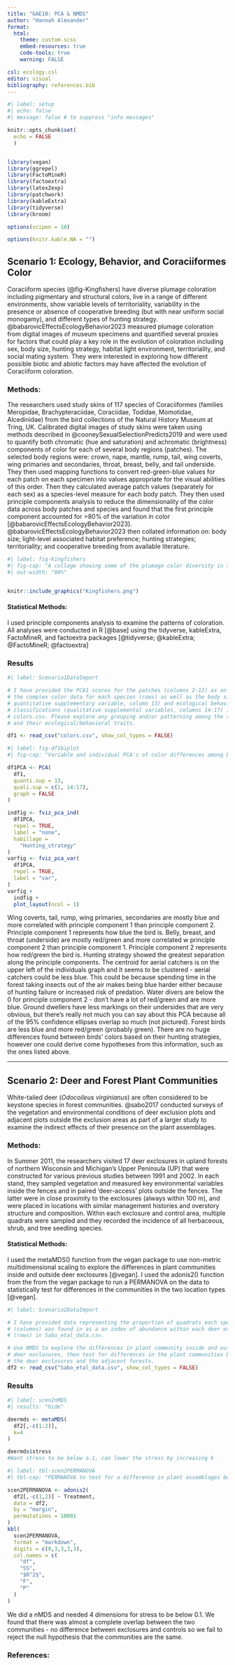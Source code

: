 ---
title: "GAE10: PCA & NMDS"
author: "Hannah Alexander"
format: 
  html:
    theme: custom.scss
    embed-resources: true
    code-tools: true
    warning: FALSE

csl: ecology.csl
editor: visual
bibliography: references.bib
---

```{r }
#| label: setup
#| echo: false
#| message: false # to suppress "info messages"

knitr::opts_chunk$set(
  echo = FALSE
  )


library(vegan) 
library(ggrepel) 
library(FactoMineR)
library(factoextra) 
library(latex2exp)
library(patchwork)
library(kableExtra)
library(tidyverse)
library(broom)

options(scipen = 10)

options(knitr.kable.NA = "")

```

## Scenario 1: Ecology, Behavior, and Coraciiformes Color

Coraciiform species (@fig-Kingfishers) have diverse plumage coloration including pigmentary and structural colors, live in a range of different environments, show variable levels of territoriality, variability in the presence or absence of cooperative breeding (but with near uniform social monogamy), and different types of hunting strategy. @babarovicEffectsEcologyBehavior2023 measured plumage coloration from digital images of museum specimens and quantified several proxies for factors that could play a key role in the evolution of coloration including sex, body size, hunting strategy, habitat light environment, territoriality, and social mating system. They were interested in exploring how different possible biotic and abiotic factors may have affected the evolution of Coraciiform coloration.

### Methods:

The researchers used study skins of 117 species of Coraciiformes (families Meropidae, Brachypteraciidae, Coraciidae, Todidae, Momotidae, Alcedinidae) from the bird collections of the Natural History Museum at Tring, UK. Calibrated digital images of study skins were taken using methods described in @cooneySexualSelectionPredicts2019 and were used to quantify both chromatic (hue and saturation) and achromatic (brightness) components of color for each of several body regions (patches). The selected body regions were: crown, nape, mantle, rump, tail, wing coverts, wing primaries and secondaries, throat, breast, belly, and tail underside. They then used mapping functions to convert red-green-blue values for each patch on each specimen into values appropriate for the visual abilities of this order. Then they calculated average patch values (separately for each sex) as a species-level measure for each body patch. They then used principle components analysis to reduce the dimensionality of the color data across body patches and species and found that the first principle component accounted for \>80% of the variation in color [@babarovicEffectsEcologyBehavior2023]. @babarovicEffectsEcologyBehavior2023 then collated information on: body size; light-level associated habitat preference; hunting strategies; territoriality; and cooperative breeding from available literature.

```{r}
#| label: fig-Kingfishers
#| fig-cap: "A collage showing some of the plumage color diversity in the Coraciiformes. (a) Forest kingfisher (*Todiramphus macleayii*), Alcedinidae; (b) Common kingfisher (*Alcedo atthis*), Alcedinidae; (c) White-fronted bee-eater (*Merops bullockoides*), Meropidae; (d) Red-bearded bee-eater (*Nyctyornis amictus*), Meropidae; (e) European roller (*Coracias garrulus*), Coraciidae; (f) Lilac-breasted roller (*Coracias caudatus*), Coraciidae; (g) Broad-billed today (*Todus subulatus*), Todidae; (h) Narrow-billed today (*Todus angustirostris*), Todidae. All photos © Daniel J. Field, University of Cambridge."
#| out-width: "80%"


knitr::include_graphics("Kingfishers.png")


```

#### Statistical Methods:

I used principle components analysis to examine the patterns of coloration. All analyses were conducted in R [@base] using the tidyverse, kableExtra, FactoMineR, and factoextra packages [@tidyverse; @kableExtra; @FactoMineR; @factoextra]

### Results

```{r}
#| label: Scenario1DataImport

# I have provided the PCA1 scores for the patches (columns 2-12) as an index of
# the complex color data for each species (rows) as well as the body size (a
# quantitative supplementary variable, column 13) and ecological behavioral
# classifications (qualitative supplemental variables, columns 14-17) in
# colors.csv. Please explore any grouping and/or patterning among the species
# and their ecological/behavioral traits.

df1 <- read_csv("colors.csv", show_col_types = FALSE)
```

```{r, fig.height = 16, fig.width = 10}
#| label: fig-df1biplot
#| fig-cap: "Variable and individual PCA's of color differences among birds based on their hunting strategies."

df1PCA <- PCA(
  df1, 
  quanti.sup = 13,
  quali.sup = c(1, 14:17),
  graph = FALSE
)

indfig <- fviz_pca_ind(
  df1PCA,
  repel = TRUE,
  label = "none",
  habillage = 
    "Hunting_strategy"
)
varfig <- fviz_pca_var(
  df1PCA,
  repel = TRUE,
  label = "var",
)
varfig + 
  indfig + 
  plot_layout(ncol = 1)
```

Wing coverts, tail, rump, wing primaries, secondaries are mostly blue and more correlated with principle component 1 than principle component 2. Principle component 1 represents how blue the bird is. Belly, breast, and throat (underside) are mostly red/green and more correlated w principle component 2 than principle component 1. Principle component 2 represents how red/green the bird is. Hunting strategy showed the greatest separation along the principle components. The centroid for aerial catchers is on the upper left of the individuals graph and it seems to be clustered - aerial catchers could be less blue. This could be because spending time in the forest taking insects out of the air makes being blue harder either because of hunting failure or increased risk of predation. Water divers are below the 0 for principle component 2 - don't have a lot of red/green and are more blue. Ground dwellers have less markings on their undersides that are very obvious, but there's really not much you can say about this PCA because all of the 95% confidence ellipses overlap so much (not pictured). Forest birds are less blue and more red/green (probably green). There are no huge differences found between birds' colors based on their hunting strategies, however one could derive come hypotheses from this information, such as the ones listed above.


------------------------------------------------------------------------

## Scenario 2: Deer and Forest Plant Communities

White-tailed deer (*Odocoileus virginianus*) are often considered to be keystone species in forest communities. @sabo2017 conducted surveys of the vegetation and environmental conditions of deer exclusion plots and adjacent plots outside the exclusion areas as part of a larger study to examine the indirect effects of their presence on the plant assemblages.

### Methods:

In Summer 2011, the researchers visited 17 deer exclosures in upland forests of northern Wisconsin and Michigan's Upper Peninsula (UP) that were constructed for various previous studies between 1991 and 2002. In each stand, they sampled vegetation and measured key environmental variables inside the fences and in paired ‘deer-access’ plots outside the fences. The latter were in close proximity to the exclosures (always within 100 m), and were placed in locations with similar management histories and overstory structure and composition. Within each exclosure and control area, multiple quadrats were sampled and they recorded the incidence of all herbaceous, shrub, and tree seedling species.

#### Statistical Methods:

I used the metaMDS() function from the vegan package to use non-metric multidimensional scaling to explore the differences in plant communities inside and outside deer exclosures [@vegan]. I used the adonis2() function from the from the vegan package to run a PERMANOVA on the data to statistically test for differences in the communities in the two location types [@vegan].

```{r}
#| label: Scenario2DataImport

# I have provided data representing the proportion of quadrats each species
# (columns) was found in as a an index of abundance within each deer exclosure
# (rows) in Sabo_etal_data.csv.

# Use NMDS to explore the differences in plant community inside and outside the
# deer exclosures, then test for differences in the plant communities between
# the deer exclosures and the adjacent forests.
df2 <- read_csv("Sabo_etal_data.csv", show_col_types = FALSE)
```

### Results

```{r}
#| label: scen2nMDS
#| results: "hide"

deermds <- metaMDS(
  df2[,-c(1:2)],
  k=4
)

deermds$stress
#Want stress to be below o.1, can lower the stress by increasing k
```

```{r}
#| label: tbl-scen2PERMANOVA
#| tbl-cap: "PERMANOVA to test for a difference in plant assemblages between deer exclusion areas and adjacent areas"

scen2PERMANOVA <- adonis2(
  df2[,-c(1,2)] ~ Treatment, 
  data = df2,
  by = "margin",
  permutations = 10001
)
kbl(
  scen2PERMANOVA,
  format = "markdown",
  digits = c(0,3,3,3,3),
  col.names = c(
    "df",
    "SS",
    "$R^2$",
    "F",
    "P"
  )
)  

```

We did a nMDS and needed 4 dimensions for stress to be below 0.1. We found that there was almost a complete overlap between the two communities - no difference between exclosures and controls so we fail to reject the null hypothesis that the communities are the same.

### References:
